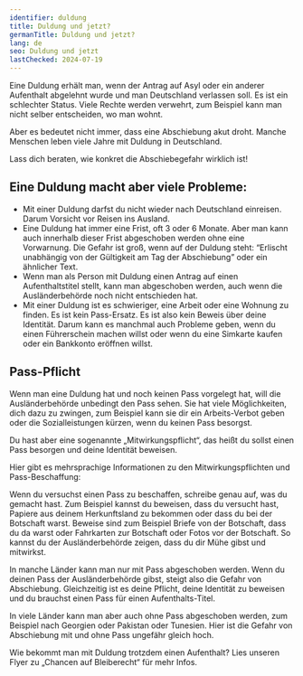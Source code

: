 ```yaml
---
identifier: duldung
title: Duldung und jetzt?
germanTitle: Duldung und jetzt?
lang: de
seo: Duldung und jetzt
lastChecked: 2024-07-19
---
```



Eine Duldung erhält man, wenn der Antrag auf Asyl oder ein anderer Aufenthalt abgelehnt wurde und man Deutschland verlassen soll. Es ist ein schlechter Status. Viele Rechte werden verwehrt, zum Beispiel kann man nicht selber entscheiden, wo man wohnt.

Aber es bedeutet nicht immer, dass eine Abschiebung akut droht. Manche Menschen leben viele Jahre mit Duldung in Deutschland.

Lass dich beraten, wie konkret die Abschiebegefahr wirklich ist!

## Eine Duldung macht aber viele Probleme:

- Mit einer Duldung darfst du nicht wieder nach Deutschland einreisen. Darum Vorsicht vor Reisen ins Ausland.
- Eine Duldung hat immer eine Frist, oft 3 oder 6 Monate. Aber man kann auch innerhalb dieser Frist abgeschoben werden ohne eine Vorwarnung. Die Gefahr ist groß, wenn auf der Duldung steht: “Erlischt unabhängig von der Gültigkeit am Tag der Abschiebung” oder ein ähnlicher Text.
- Wenn man als Person mit Duldung einen Antrag auf einen Aufenthaltstitel stellt, kann man abgeschoben werden, auch wenn die Ausländerbehörde noch nicht entschieden hat.
- Mit einer Duldung ist es schwieriger, eine Arbeit oder eine Wohnung zu finden. Es ist kein Pass-Ersatz. Es ist also kein Beweis über deine Identität. Darum kann es manchmal auch Probleme geben, wenn du einen Führerschein machen willst oder wenn du eine Simkarte kaufen oder ein Bankkonto eröffnen willst.

## Pass-Pflicht

Wenn man eine Duldung hat und noch keinen Pass vorgelegt hat, will die Ausländerbehörde unbedingt den Pass sehen. Sie hat viele Möglichkeiten, dich dazu zu zwingen, zum Beispiel kann sie dir ein Arbeits-Verbot geben oder die Sozialleistungen kürzen, wenn du keinen Pass besorgst.

Du hast aber eine sogenannte „Mitwirkungspflicht“, das heißt du sollst einen Pass besorgen und deine Identität beweisen.

Hier gibt es mehrsprachige Informationen zu den Mitwirkungspflichten und Pass-Beschaffung:

<ExternalShortLink identifier="fluechtlingsrat-brandenburg_pass" />

Wenn du versuchst einen Pass zu beschaffen, schreibe genau auf, was du gemacht hast. Zum Beispiel kannst du beweisen, dass du versucht hast, Papiere aus deinem Herkunftsland zu bekommen oder dass du bei der Botschaft warst. Beweise sind zum Beispiel Briefe von der Botschaft, dass du da warst oder Fahrkarten zur Botschaft oder Fotos vor der Botschaft. So kannst du der Ausländerbehörde zeigen, dass du dir Mühe gibst und mitwirkst.

In manche Länder kann man nur mit Pass abgeschoben werden. Wenn du deinen Pass der Ausländerbehörde gibst, steigt also die Gefahr von Abschiebung. Gleichzeitig ist es deine Pflicht, deine Identität zu beweisen und du brauchst einen Pass für einen Aufenthalts-Titel.

In viele Länder kann man aber auch ohne Pass abgeschoben werden, zum Beispiel nach Georgien oder Pakistan oder Tunesien. Hier ist die Gefahr von Abschiebung mit und ohne Pass ungefähr gleich hoch.

Wie bekommt man mit Duldung trotzdem einen Aufenthalt? Lies unseren Flyer zu „Chancen auf Bleiberecht“ für mehr Infos.

<InternalShortLink identifier="residence" />

<Block identifier="get-legal-advice" />

